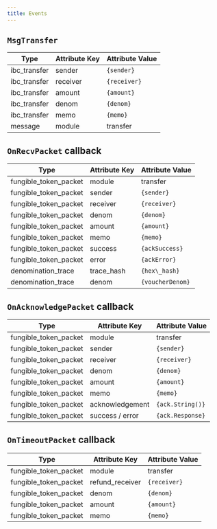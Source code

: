 ```yaml
---
title: Events
---
```

## `MsgTransfer`

| Type          | Attribute Key | Attribute Value |
| ------------- | ------------- | --------------- |
| ibc\_transfer | sender        | `{sender}`        |
| ibc\_transfer | receiver      | `{receiver}`      |
| ibc\_transfer | amount        | `{amount}`        |
| ibc\_transfer | denom         | `{denom}`         |
| ibc\_transfer | memo          | `{memo}`          |
| message       | module        | transfer        |

## `OnRecvPacket` callback

| Type                    | Attribute Key | Attribute Value |
| ----------------------- | ------------- | --------------- |
| fungible\_token\_packet | module        | transfer        |
| fungible\_token\_packet | sender        | `{sender}`        |
| fungible\_token\_packet | receiver      | `{receiver}`      |
| fungible\_token\_packet | denom         | `{denom}`         |
| fungible\_token\_packet | amount        | `{amount}`        |
| fungible\_token\_packet | memo          | `{memo}`          |
| fungible\_token\_packet | success       | `{ackSuccess}`    |
| fungible\_token\_packet | error         | `{ackError}`      |
| denomination\_trace     | trace\_hash   | `{hex\_hash}`     |
| denomination\_trace     | denom         | `{voucherDenom}`  |

## `OnAcknowledgePacket` callback

| Type                    | Attribute Key   | Attribute Value |
| ----------------------- | --------------- | --------------- |
| fungible\_token\_packet | module          | transfer        |
| fungible\_token\_packet | sender          | `{sender}`        |
| fungible\_token\_packet | receiver        | `{receiver}`      |
| fungible\_token\_packet | denom           | `{denom}`         |
| fungible\_token\_packet | amount          | `{amount}`        |
| fungible\_token\_packet | memo            | `{memo}`          |
| fungible\_token\_packet | acknowledgement | `{ack.String()}`  |
| fungible\_token\_packet | success / error | `{ack.Response}`  |

## `OnTimeoutPacket` callback

| Type                    | Attribute Key    | Attribute Value |
| ----------------------- | ---------------- | --------------- |
| fungible\_token\_packet | module           | transfer        |
| fungible\_token\_packet | refund\_receiver | `{receiver}`      |
| fungible\_token\_packet | denom            | `{denom}`         |
| fungible\_token\_packet | amount           | `{amount}`        |
| fungible\_token\_packet | memo             | `{memo}`          |
